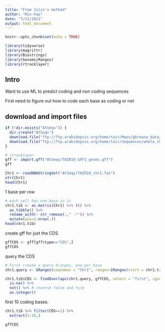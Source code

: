 ```yaml
---
title: "From Julin's method"
author: "Min-Yao"
date: "7/21/2021"
output: html_document
---
```


```r
knitr::opts_chunk$set(echo = TRUE)
```

```r
library(tidyverse)
library(magrittr)
library(Biostrings)
library(GenomicRanges)
library(rtracklayer)
```


## Intro

Want to use ML to predict coding and non coding sequences

First need to figure out how to code each base as coding or not

## download and import files

```r
if (!dir.exists("AtSeqs")) {
  dir.create("AtSeqs")
  download.file("ftp://ftp.arabidopsis.org/home/tair/Maps/gbrowse_data/TAIR10/TAIR10_GFF3_genes.gff", "AtSeqs/TAIR10_GFF3_genes.gff")
  download.file("ftp://ftp.arabidopsis.org/home/tair/Sequences/whole_chromosomes/TAIR10_chr1.fas", "AtSeqs/TAIR10_chr1.fas")
}
```

```r
# rtracklayer
gff <- import.gff("AtSeqs/TAIR10_GFF3_genes.gff")
gff
```

```r
Chr1 <- readDNAStringSet("AtSeqs/TAIR10_chr1.fas")
str(Chr1)
head(Chr1)
```

1 base per row
```r
# each cell has one base in it
chr1.tib <- as.matrix(Chr1) %>% t() %>%
  as_tibble() %>%
  rename_with(~ str_remove(.," .*")) %>%
  mutate(pos=1:nrow(.))
head(chr1.tib)
```
create gff for just the CDS
```r
gffCDS <- gff[gff$type=="CDS",]
gffCDS
```

query the CDS
```r
# First create a query Granges, one per base
chr1.query <- GRanges(seqnames = "Chr1", ranges=IRanges(start = chr1.tib$pos, width = 1))

chr1.tib$CDS <- findOverlaps(chr1.query, gffCDS, select = "first", ignore.strand=TRUE) %>%
  is.na() %>%
  not() %>% # reverse false and ture
  as.integer()
```

first 10 coding bases:
```r
chr1.tib %>% filter(CDS==1) %>%
  extract(1:10,)
```

```r
gffCDS
```

